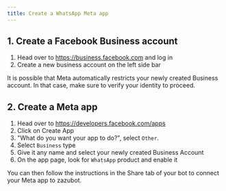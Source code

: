 ```yaml
---
title: Create a WhatsApp Meta app
---
```


## 1. Create a Facebook Business account

1. Head over to https://business.facebook.com and log in
2. Create a new business account on the left side bar

<Info>
  It is possible that Meta automatically restricts your newly created Business
  account. In that case, make sure to verify your identity to proceed.
</Info>

## 2. Create a Meta app

1. Head over to https://developers.facebook.com/apps
2. Click on Create App
3. "What do you want your app to do?", select `Other`.
4. Select `Business` type
5. Give it any name and select your newly created Business Account
6. On the app page, look for `WhatsApp` product and enable it

You can then follow the instructions in the Share tab of your bot to connect your Meta app to zazubot.
